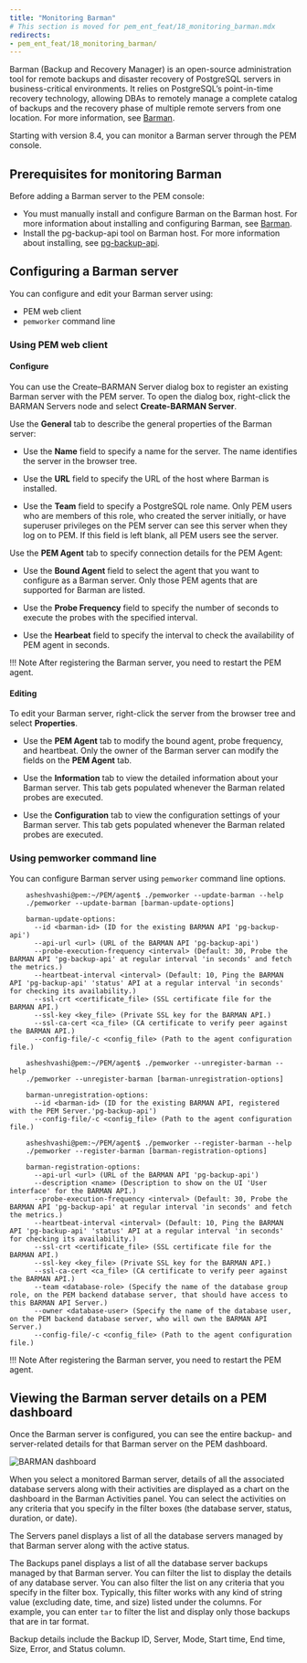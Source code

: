 ```yaml
---
title: "Monitoring Barman"
# This section is moved for pem_ent_feat/18_monitoring_barman.mdx
redirects:
- pem_ent_feat/18_monitoring_barman/
---
```


Barman (Backup and Recovery Manager) is an open-source administration tool for remote backups and disaster recovery of PostgreSQL servers in business-critical environments. It relies on PostgreSQL’s point-in-time recovery technology, allowing DBAs to remotely manage a complete catalog of backups and the recovery phase of multiple remote servers from one location. For more information, see [Barman](/supported-open-source/barman/).

Starting with version 8.4, you can monitor a Barman server through the PEM console.

## Prerequisites for monitoring Barman

Before adding a Barman server to the PEM console:

- You must manually install and configure Barman on the Barman host. For more information about installing and configuring Barman, see [Barman](/supported-open-source/barman/).
- Install the pg-backup-api tool on Barman host. For more information about installing, see [pg-backup-api](/supported-open-source/barman/pg-backup-api/).


## Configuring a Barman server

You can configure and edit your Barman server using:

- PEM web client
- `pemworker` command line

### Using PEM web client

#### Configure

You can use the Create–BARMAN Server dialog box to register an existing Barman server with the PEM server. To open the dialog box, right-click the BARMAN Servers node and select **Create-BARMAN Server**.

Use the **General** tab to describe the general properties of the Barman server:

- Use the **Name** field to specify a name for the server. The name identifies the server in the browser tree.

- Use the **URL** field to specify the URL of the host where Barman is installed.

- Use the **Team** field to specify a PostgreSQL role name. Only PEM users who are members of this role, who created the server initially, or have superuser privileges on the PEM server can see this server when they log on to PEM. If this field is left blank, all PEM users see the server.

Use the **PEM Agent** tab to specify connection details for the PEM Agent:

- Use the **Bound Agent** field to select the agent that you want to configure as a Barman server. Only those PEM agents that are supported for Barman are listed.

- Use the **Probe Frequency** field to specify the number of seconds to execute the probes with the specified interval.

- Use the **Hearbeat** field to specify the interval to check the availability of PEM agent in seconds.

!!! Note
    After registering the Barman server, you need to restart the PEM agent.

#### Editing

To edit your Barman server, right-click the server from the browser tree and select **Properties**.

- Use the **PEM Agent** tab to modify the bound agent, probe frequency, and heartbeat. Only the owner of the Barman server can modify the fields on the **PEM Agent** tab.

- Use the **Information** tab to view the detailed information about your Barman server. This tab gets populated whenever the Barman related probes are executed.

- Use the **Configuration** tab to view the configuration settings of your Barman server. This tab gets populated whenever the Barman related probes are executed. 

### Using pemworker command line

You can configure Barman server using `pemworker` command line options.

``` text
    asheshvashi@pem:~/PEM/agent$ ./pemworker --update-barman --help
    ./pemworker --update-barman [barman-update-options]

    barman-update-options:
      --id <barman-id> (ID for the existing BARMAN API 'pg-backup-api')
      --api-url <url> (URL of the BARMAN API 'pg-backup-api')
      --probe-execution-frequency <interval> (Default: 30, Probe the BARMAN API 'pg-backup-api' at regular interval 'in seconds' and fetch the metrics.)
      --heartbeat-interval <interval> (Default: 10, Ping the BARMAN API 'pg-backup-api' 'status' API at a regular interval 'in seconds' for checking its availability.)
      --ssl-crt <certificate_file> (SSL certificate file for the BARMAN API.)
      --ssl-key <key_file> (Private SSL key for the BARMAN API.)
      --ssl-ca-cert <ca_file> (CA certificate to verify peer against the BARMAN API.)
      --config-file/-c <config_file> (Path to the agent configuration file.)

    asheshvashi@pem:~/PEM/agent$ ./pemworker --unregister-barman --help
    ./pemworker --unregister-barman [barman-unregistration-options]

    barman-unregistration-options:
      --id <barman-id> (ID for the existing BARMAN API, registered with the PEM Server.'pg-backup-api')
      --config-file/-c <config_file> (Path to the agent configuration file.)

    asheshvashi@pem:~/PEM/agent$ ./pemworker --register-barman --help
    ./pemworker --register-barman [barman-registration-options]

    barman-registration-options:
      --api-url <url> (URL of the BARMAN API 'pg-backup-api')
      --description <name> (Description to show on the UI 'User interface' for the BARMAN API.)
      --probe-execution-frequency <interval> (Default: 30, Probe the BARMAN API 'pg-backup-api' at regular interval 'in seconds' and fetch the metrics.)
      --heartbeat-interval <interval> (Default: 10, Ping the BARMAN API 'pg-backup-api' 'status' API at a regular interval 'in seconds' for checking its availability.)
      --ssl-crt <certificate_file> (SSL certificate file for the BARMAN API.)
      --ssl-key <key_file> (Private SSL key for the BARMAN API.)
      --ssl-ca-cert <ca_file> (CA certificate to verify peer against the BARMAN API.)
      --team <database-role> (Specify the name of the database group role, on the PEM backend database server, that should have access to this BARMAN API Server.)
      --owner <database-user> (Specify the name of the database user, on the PEM backend database server, who will own the BARMAN API Server.)
      --config-file/-c <config_file> (Path to the agent configuration file.)
```

!!! Note
    After registering the Barman server, you need to restart the PEM agent.


## Viewing the Barman server details on a PEM dashboard

Once the Barman server is configured, you can see the entire backup- and server-related details for that Barman server on the PEM dashboard.

![BARMAN dashboard](images/barman_dashboard.png)

When you select a monitored Barman server, details of all the associated database servers along with their activities are displayed as a chart on the dashboard in the Barman Activities panel. You can select the activities on any criteria that you specify in the filter boxes (the database server, status, duration, or date).

The Servers panel displays a list of all the database servers managed by that Barman server along with the active status.

The Backups panel displays a list of all the database server backups managed by that Barman server. You can filter the list to display the details of any database server. You can also filter the list on any criteria that you specify in the filter box. Typically, this filter works with any kind of string value (excluding date, time, and size) listed under the columns. For example, you can enter `tar` to filter the list and display only those backups that are in tar format.

Backup details include the Backup ID, Server, Mode, Start time, End time, Size, Error, and Status column.

